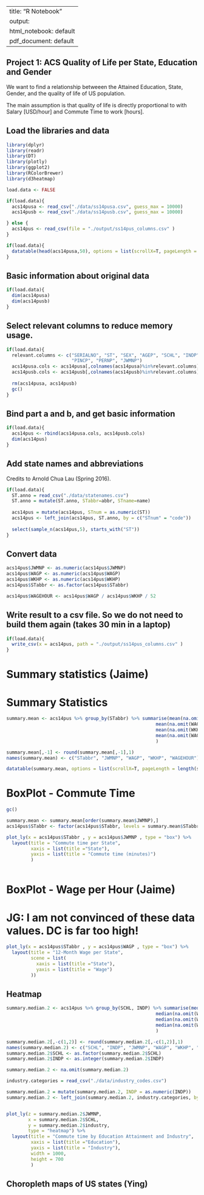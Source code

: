 

---
title: "R Notebook"
output:
  html_notebook: default
  pdf_document: default
---
## Project 1: ACS Quality of Life per State, Education and Gender

We want to find a relationship betweeen the Attained Education, State, Gender, and the quality of life of US population.

The main assumption is that quality of life is directly proportional to with Salary [USD/hour] and Commute Time to work [hours].


## Load the libraries and data

```r
library(dplyr)
library(readr)
library(DT)
library(plotly)
library(ggplot2)
library(RColorBrewer)
library(d3heatmap)

load.data <- FALSE
```

```r
if(load.data){
  acs14pusa <- read_csv("./data/ss14pusa.csv", guess_max = 10000)
  acs14pusb <- read_csv("./data/ss14pusb.csv", guess_max = 10000)

} else {
  acs14pus <- read_csv(file = "./output/ss14pus_columns.csv" )
}


```

```r
if(load.data){
  datatable(head(acs14pusa,50), options = list(scrollX=T, pageLength = 10))
}
```

## Basic information about original data
```r
if(load.data){
  dim(acs14pusa)
  dim(acs14pusb)
}
```

## Select relevant columns to reduce memory usage.
```r
if(load.data){
  relevant.columns <- c("SERIALNO", "ST", "SEX", "AGEP", "SCHL", "INDP", "WKHP", "WAGP", "ESR",
                        "PINCP", "PERNP", "JWMNP")
  acs14pusa.cols <- acs14pusa[,colnames(acs14pusa)%in%relevant.columns]
  acs14pusb.cols <- acs14pusb[,colnames(acs14pusb)%in%relevant.columns]
  
  rm(acs14pusa, acs14pusb)
  gc()
}
```

## Bind part a and b, and get basic information
```r
if(load.data){
  acs14pus <- rbind(acs14pusa.cols, acs14pusb.cols)
  dim(acs14pus)
}

```

## Add state names and abbreviations
Credits to Arnold Chua Lau (Spring 2016).

```r
if(load.data){  
  ST.anno = read_csv("./data/statenames.csv")
  ST.anno = mutate(ST.anno, STabbr=abbr, STname=name)
  
  acs14pus = mutate(acs14pus, STnum = as.numeric(ST))
  acs14pus <- left_join(acs14pus, ST.anno, by = c("STnum" = "code"))
  
  select(sample_n(acs14pus,5), starts_with("ST"))
}
```

## Convert data

```r

acs14pus$JWMNP <- as.numeric(acs14pus$JWMNP)
acs14pus$WAGP <- as.numeric(acs14pus$WAGP)
acs14pus$WKHP <- as.numeric(acs14pus$WKHP)
acs14pus$STabbr <- as.factor(acs14pus$STabbr)

acs14pus$WAGEHOUR <- acs14pus$WAGP / acs14pus$WKHP / 52

```


## Write result to a csv file. So we do not need to build them again (takes 30 min in a laptop)
```r
if(load.data){
  write_csv(x = acs14pus, path = "./output/ss14pus_columns.csv" )
}
```


# Summary statistics (Jaime)

# Summary Statistics
```r
summary.mean <- acs14pus %>% group_by(STabbr) %>% summarise(mean(na.omit(JWMNP)),
                                                       mean(na.omit(WAGP)),
                                                       mean(na.omit(WKHP)),
                                                       mean(na.omit(WAGEHOUR))
                                                       )

summary.mean[,-1] <- round(summary.mean[,-1],1)
names(summary.mean) <- c("STabbr", "JWMNP", "WAGP", "WKHP", "WAGEHOUR")

datatable(summary.mean, options = list(scrollX=T, pageLength = length(summary.mean$STabbr)))

```


# BoxPlot - Commute Time
```r

gc()

summary.mean <- summary.mean[order(summary.mean$JWMNP),]
acs14pus$STabbr <- factor(acs14pus$STabbr, levels = summary.mean$STabbr)

plot_ly(x = acs14pus$STabbr , y = acs14pus$JWMNP , type = "box") %>%
  layout(title = "Commute time per State",
         xaxis = list(title ="State"),
         yaxis = list(title = "Commute time (minutes)")
         )



```

# BoxPlot - Wage per Hour (Jaime)
# JG: I am not convinced of these data values. DC is far too high!

```r
plot_ly(x = acs14pus$STabbr , y = acs14pus$WAGP , type = "box") %>%
  layout(title = "12-Month Wage per State",
         scene = list(
           xaxis = list(title ="State"),
           yaxis = list(title = "Wage")
         ))

```


## Heatmap

```r
summary.median.2 <- acs14pus %>% group_by(SCHL, INDP) %>% summarise(median(na.omit(JWMNP)),
                                                       median(na.omit(WAGP)),
                                                       median(na.omit(WKHP)),
                                                       median(na.omit(WAGEHOUR))
                                                       )

summary.median.2[,-c(1,2)] <- round(summary.median.2[,-c(1,2)],1)
names(summary.median.2) <- c("SCHL", "INDP", "JWMNP", "WAGP", "WKHP", "WAGEHOUR")
summary.median.2$SCHL <- as.factor(summary.median.2$SCHL)
summary.median.2$INDP <- as.integer(summary.median.2$INDP)

summary.median.2 <- na.omit(summary.median.2)

industry.categories = read_csv("./data/industry_codes.csv")

summary.median.2 = mutate(summary.median.2, INDP = as.numeric(INDP))
summary.median.2 <- left_join(summary.median.2, industry.categories, by = c("INDP" = "code"))


plot_ly(z = summary.median.2$JWMNP, 
        x = summary.median.2$SCHL,
        y = summary.median.2$industry,
        type = "heatmap") %>%
  layout(title = "Commute time by Education Attainment and Industry",
         xaxis = list(title ="Education"),
         yaxis = list(title = "Industry"),
         width = 1000,
         height = 700
         )


```




## Choropleth maps of US states (Ying)



